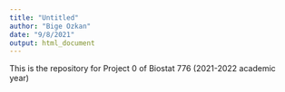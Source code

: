 ```yaml
---
title: "Untitled"
author: "Bige Ozkan"
date: "9/8/2021"
output: html_document
---
```


This is the repository for Project 0 of Biostat 776 (2021-2022 academic year)
